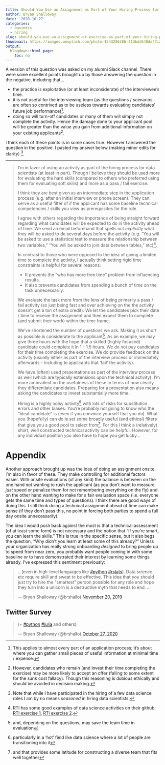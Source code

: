 ```yaml
---
title: Should You Use an Assignment as Part of Your Hiring Process for a Data Scientist?
author: Bryan Shalloway
date: '2020-10-27'
categories:
  - business
  - hiring
slug: should-you-use-an-assignment-or-exercise-as-part-of-your-hiring-process-for-a-data-scientist
thumbnail: https://images.unsplash.com/photo-1543286386-713bdd548da4?ixlib=rb-1.2.1&ixid=eyJhcHBfaWQiOjEyMDd9&auto=format&fit=crop&w=1950&q=80
output:
  blogdown::html_page:
    toc: no
---
```


A version of this question was asked on my alumni Slack channel. There were some excellent points brought up by those answering the question in the negative, including that…

* the practice is exploitative (or at least inconsiderate) of the interviewee’s time.
* it is not useful for the interviewing team (as the questions / scenarios are often so contrived as to be useless towards evaluating candidates’ future job performance)^[This applies to almost every part of an application process; it’s about where you can gather small pieces of useful information at minimal time / expense.].
* doing so will turn-off candidates or many of them will simply not complete the activity. Hence the damage done to your applicant pool will be greater than the value you gain from additional information on your existing applicants[^1].

[^1]: However, candidates who remain (and invest their time completing the exercise) may be more likely to accept an offer (falling to some extent for the sunk cost fallacy). Though this reasoning is dubious ethically and should be avoided in decision making.

I think each of these points is in some cases true. However I answered the question in the positive. I pasted my answer below (making minor edits for clarity) ^[Note that while I have participated in the hiring of a few data science roles I am by no means *seasoned* in hiring data scientists.]. 

-------------

>I'm in favor of using an activity as part of the hiring process for data scientists (at least in part). Though I believe they should be used more for evaluating the hard skills (compared to others who preferred using them for evaluating soft skills) and more as a pass / fail exercise. 
>
>I think they are best given as an intermediate step in the application process (e.g. after an initial interview or phone screen). They can serve as a useful filter of if the applicant has some baseline technical competencies / skills you view as prerequisites for the role.
>
>I agree with others regarding the importance of being straight forward regarding what candidates will be expected to do in the activity ahead of time. We send an email beforehand that spells out *explicitly* what they will be asked to do several days before the activity (e.g. “You will be asked to use a statistical test to measure the relationship between two variables,” "You will be asked to join data between tables," etc)[^2].

[^2]: RTI has some good examples of data science activities on their github: [RTI exercise 1](https://github.com/rtidatascience/data-scientist-exercise01), [RTI exercise 2](https://github.com/rtidatascience/data-scientist-exercise02).

>In contrast to those who were opposed to the idea of giving a limited time to complete the activity, I actually think setting rigid time constraints is helpful for several reasons:
>
>* It prevents the "who has more free time" problem from influencing results.
>* It also prevents candidates from spending a bunch of time on the task unnecessarily. 
>
>We evaluate the task more from the lens of being primarily a pass / fail activity (so just being fast and over achieving on the the activity doesn't get a ton of extra credit). We let the candidates pick their date / time to receive the assignment and then expect them to complete (and submit their work) within the time frame.
>
>We've shortened the number of questions we ask. Making it as short as possible is considerate to the applicant^[and, depending on the questions, may save the team time in evaluation]. As an example, we may give three hours with the hope that a skilled (highly focused) candidate could complete it in 1 - 1.5 hours. We do not pay candidates for their time completing the exercise. We do provide feedback on the activity (usually either as part of the interview process or immediately afterwards -- including to applicants that ‘fail’ the activity). 
>
>We have (often) used presentations as part of the interview process as well (which are typically extensions upon the technical activity). I'm more ambivalent on the usefulness of these in terms of how clearly they differentiate candidates. Preparing for a presentation also means asking the candidates to invest substantially more time.
>
>Hiring is a highly noisy activity^[particularly in a ‘hot’ field like data science where a lot of people are transitioning into it] with lots of risks for substitution errors and other biases. You're probably not going to know who the "ideal candidate" is (even if you convince yourself that you do). What you (hopefully) can do is set some broadly useful (and ethical) filters that give you a good pool to select from^[and that provides some latitude for constructing a diverse team that fits well together]. For this I think a (relatively) short, well constructed technical activity can be helpful. However, for any individual position you also have to hope you get lucky…

# Appendix

Another approach brought up was the idea of doing an assignment onsite. I'm also in favor of these. They make controlling for additional factors easier. With onsite evaluations (of any kind) the balance is between on the one hand not wanting to rush the applicant (as you don't want to measure *just* speed or penalize them for not remembering everything on the fly) and on the other hand wanting to make for a fair evaluation space (i.e. everyone gets the same time and types of questions). I think there are good ways of doing this. I still think doing a technical assignment ahead of time can make sense (if they don't pass this, no point in forcing both parties to spend a full day onsite unnecessarily).

The idea I would push back against the most is that a technical assessment (of at least some form) is not necessary and the notion that "if you're smart, you can learn the skills." This is true in the specific sense, but it also begs the question, "Why didn't you learn at least some of this already?" Unless your organization has really strong onboarding *designed* to bring people up to speed from near zero, you probably want people coming in with some baseline or to have demonstrated their interest by learning some things already. I've expressed this sentiment previously:

<blockquote class="twitter-tweet"><p lang="en" dir="ltr">...(even in high-level languages like <a href="https://twitter.com/hashtag/python?src=hash&amp;ref_src=twsrc%5Etfw">#python</a> <a href="https://twitter.com/hashtag/rstats?src=hash&amp;ref_src=twsrc%5Etfw">#rstats</a>). Data science, etc require skill and sweat to be effective. This idea that you should just try to hire the &quot;smartest&quot; person possible for any role and hope they turn into a unicorn is a destructive myth that needs to end. ...</p>&mdash; Bryan Shalloway (@brshallo) <a href="https://twitter.com/brshallo/status/1197234570011299843?ref_src=twsrc%5Etfw">November 20, 2019</a></blockquote> <script async src="https://platform.twitter.com/widgets.js" charset="utf-8"></script>

## Twitter Survey

<blockquote class="twitter-tweet"><p lang="en" dir="ltr">(+ <a href="https://twitter.com/hashtag/python?src=hash&amp;ref_src=twsrc%5Etfw">#python</a> <a href="https://twitter.com/hashtag/julia?src=hash&amp;ref_src=twsrc%5Etfw">#julia</a> and others)</p>&mdash; Bryan Shalloway (@brshallo) <a href="https://twitter.com/brshallo/status/1321166916304670720?ref_src=twsrc%5Etfw">October 27, 2020</a></blockquote> <script async src="https://platform.twitter.com/widgets.js" charset="utf-8"></script>